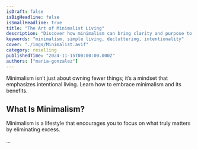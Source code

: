 ```yaml
---
isDraft: false
isBigHeadline: false
isSmallHeadline: true
title: "The Art of Minimalist Living"
description: "Discover how minimalism can bring clarity and purpose to your life."
keywords: "minimalism, simple living, decluttering, intentionality"
cover: "./imgs/Minimalist.avif"
category: reselling
publishedTime: "2024-11-15T00:00:00.000Z"
authors: ["maria-gonzalez"]
---
```


<div class="expand-text">
  Minimalism isn’t just about owning fewer things; it’s a mindset that emphasizes intentional living. Learn how to embrace minimalism and its benefits.

  ## What Is Minimalism?

  Minimalism is a lifestyle that encourages you to focus on what truly matters by eliminating excess.

  ...
</div>
